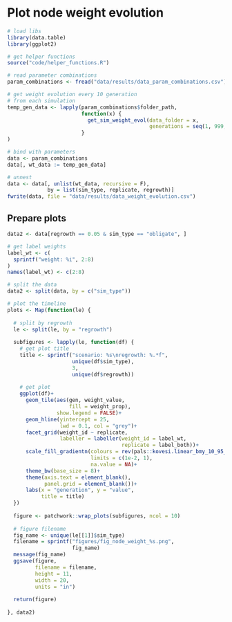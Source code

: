 
# Plot node weight evolution

```r
# load libs
library(data.table)
library(ggplot2)

# get helper functions
source("code/helper_functions.R")
```

```r
# read parameter combinations
param_combinations <- fread("data/results/data_param_combinations.csv")

# get weight evolution every 10 generation
# from each simulation
temp_gen_data <- lapply(param_combinations$folder_path, 
                        function(x) {
                          get_sim_weight_evol(data_folder = x,
                                              generations = seq(1, 999, 25))
                        }
)
```

```r
# bind with parameters
data <- param_combinations
data[, wt_data := temp_gen_data]

# unnest
data <- data[, unlist(wt_data, recursive = F),
             by = list(sim_type, replicate, regrowth)]
fwrite(data, file = "data/results/data_weight_evolution.csv")
```

## Prepare plots

```r
data2 <- data[regrowth == 0.05 & sim_type == "obligate", ]

# get label weights
label_wt <- c(
  sprintf("weight: %i", 2:8)
)
names(label_wt) <- c(2:8)

# split the data
data2 <- split(data, by = c("sim_type"))

# plot the timeline
plots <- Map(function(le) {
  
  # split by regrowth
  le <- split(le, by = "regrowth")
  
  subfigures <- lapply(le, function(df) {
    # get plot title
    title <- sprintf("scenario: %s\nregrowth: %.*f",
                     unique(df$sim_type),
                     3,
                     unique(df$regrowth)) 
    
    # get plot
    ggplot(df)+
      geom_tile(aes(gen, weight_value, 
                    fill = weight_prop),
                show.legend = FALSE)+
      geom_hline(yintercept = 25,
                 lwd = 0.1, col = "grey")+
      facet_grid(weight_id ~ replicate, 
                 labeller = labeller(weight_id = label_wt,
                                     replicate = label_both))+
      scale_fill_gradientn(colours = rev(pals::kovesi.linear_bmy_10_95_c78(10)),
                           limits = c(1e-2, 1),
                           na.value = NA)+
      theme_bw(base_size = 8)+
      theme(axis.text = element_blank(),
            panel.grid = element_blank())+
      labs(x = "generation", y = "value",
           title = title)
  })
  
  figure <- patchwork::wrap_plots(subfigures, ncol = 10)
  
  # figure filename
  fig_name <- unique(le[[1]]$sim_type)
  filename = sprintf("figures/fig_node_weight_%s.png",
                     fig_name)
  message(fig_name)
  ggsave(figure,
         filename = filename,
         height = 11,
         width = 20,
         units = "in")
  
  return(figure)
  
}, data2)


```

